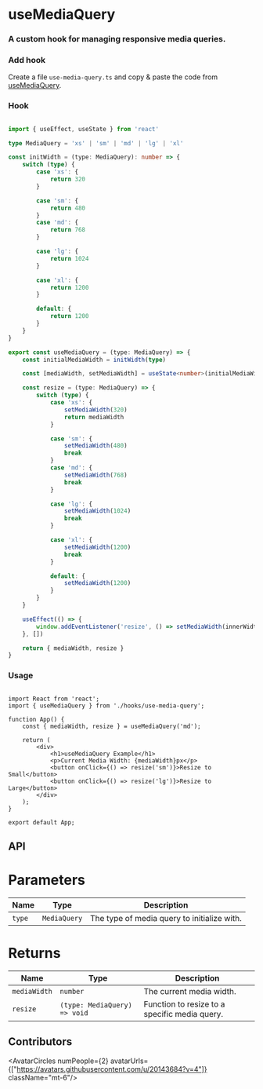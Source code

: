 
# useMediaQuery

<h3 className="mt-4 text-xl font-normal text-gray-400">A custom hook for managing responsive media queries.</h3>

### Add hook

Create a file `use-media-query.ts` and copy & paste the code from [useMediaQuery](/hooks/use-media-query#hook).



### Hook

```ts copy

import { useEffect, useState } from 'react'

type MediaQuery = 'xs' | 'sm' | 'md' | 'lg' | 'xl'

const initWidth = (type: MediaQuery): number => {
    switch (type) {
        case 'xs': {
            return 320
        }

        case 'sm': {
            return 480
        }
        case 'md': {
            return 768
        }

        case 'lg': {
            return 1024
        }

        case 'xl': {
            return 1200
        }

        default: {
            return 1200
        }
    }
}

export const useMediaQuery = (type: MediaQuery) => {
    const initialMediaWidth = initWidth(type)

    const [mediaWidth, setMediaWidth] = useState<number>(initialMediaWidth)

    const resize = (type: MediaQuery) => {
        switch (type) {
            case 'xs': {
                setMediaWidth(320)
                return mediaWidth
            }

            case 'sm': {
                setMediaWidth(480)
                break
            }
            case 'md': {
                setMediaWidth(768)
                break
            }

            case 'lg': {
                setMediaWidth(1024)
                break
            }

            case 'xl': {
                setMediaWidth(1200)
                break
            }

            default: {
                setMediaWidth(1200)
            }
        }
    }

    useEffect(() => {
        window.addEventListener('resize', () => setMediaWidth(innerWidth))
    }, [])

    return { mediaWidth, resize }
}

```

### Usage

```tsx {6} copy

import React from 'react';
import { useMediaQuery } from './hooks/use-media-query';

function App() {
    const { mediaWidth, resize } = useMediaQuery('md');

    return (
        <div>
            <h1>useMediaQuery Example</h1>
            <p>Current Media Width: {mediaWidth}px</p>
            <button onClick={() => resize('sm')}>Resize to Small</button>
            <button onClick={() => resize('lg')}>Resize to Large</button>
        </div>
    );
}

export default App;

```

## API

<h1 className='text-xl font-medium mt-6'>Parameters</h1>

| Name | Type        | Description                                      |
| --------- | ----------- | ------------------------------------------------ |
| `type`    | `MediaQuery`| The type of media query to initialize with.      |

<h1 className='text-xl font-medium mt-6'>Returns</h1>

| Name        | Type                             | Description                                     |
| ----------- | -------------------------------- | ----------------------------------------------- |
| `mediaWidth`| `number`                         | The current media width.                        |
| `resize`    | `(type: MediaQuery) => void`     | Function to resize to a specific media query.   |

## Contributors

<AvatarCircles numPeople={2} avatarUrls={["https://avatars.githubusercontent.com/u/20143684?v=4"]}  className="mt-6"/>